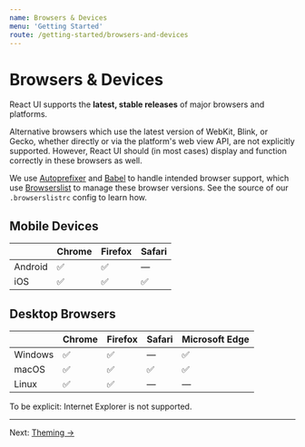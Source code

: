 ```yaml
---
name: Browsers & Devices
menu: 'Getting Started'
route: /getting-started/browsers-and-devices
---
```


# Browsers & Devices

React UI supports the **latest, stable releases** of major browsers and
platforms.

Alternative browsers which use the latest version of WebKit, Blink, or Gecko,
whether directly or via the platform's web view API, are not explicitly
supported. However, React UI should (in most cases) display and function
correctly in these browsers as well.

We use [Autoprefixer](https://autoprefixer.github.io) and
[Babel](https://babeljs.io) to handle intended browser support, which use
[Browserslist](https://github.com/browserslist/browserslist) to manage these
browser versions. See the source of our `.browserslistrc` config to learn how.

## Mobile Devices

|         | Chrome | Firefox | Safari |
|---------|--------|---------|--------|
| Android | ✅     | ✅      | —      |
| iOS     | ✅     | ✅      | ✅     |

## Desktop Browsers

|         | Chrome | Firefox | Safari | Microsoft Edge |
|---------|--------|---------|--------|----------------|
| Windows | ✅     | ✅      | —      | ✅             |
| macOS   | ✅     | ✅      | ✅     | ✅             |
| Linux   | ✅     | ✅      | —      | —              |

To be explicit: Internet Explorer is not supported.

---

Next: [Theming →](/customize/theming)
